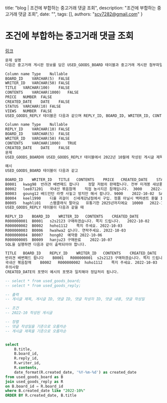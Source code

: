   title: "blog | 조건에 부합하는 중고거래 댓글 조회",
  description: "조건에 부합하는 중고거래 댓글 조회",
  date: "",
  tags: [],
  authors: "scv7282@gmail.com"
}


# 조건에 부합하는 중고거래 댓글 조회

[링크](https://school.programmers.co.kr/learn/courses/30/lessons/164673)

```txt
문제 설명
다음은 중고거래 게시판 정보를 담은 USED_GOODS_BOARD 테이블과 중고거래 게시판 첨부파일 정보를 담은 USED_GOODS_REPLY 테이블입니다. USED_GOODS_BOARD 테이블은 다음과 같으며 BOARD_ID, WRITER_ID, TITLE, CONTENTS, PRICE, CREATED_DATE, STATUS, VIEWS은 게시글 ID, 작성자 ID, 게시글 제목, 게시글 내용, 가격, 작성일, 거래상태, 조회수를 의미합니다.

Column name	Type	Nullable
BOARD_ID	VARCHAR(5)	FALSE
WRITER_ID	VARCHAR(50)	FALSE
TITLE	VARCHAR(100)	FALSE
CONTENTS	VARCHAR(1000)	FALSE
PRICE	NUMBER	FALSE
CREATED_DATE	DATE	FALSE
STATUS	VARCHAR(10)	FALSE
VIEWS	NUMBER	FALSE
USED_GOODS_REPLY 테이블은 다음과 같으며 REPLY_ID, BOARD_ID, WRITER_ID, CONTENTS, CREATED_DATE는 각각 댓글 ID, 게시글 ID, 작성자 ID, 댓글 내용, 작성일을 의미합니다.

Column name	Type	Nullable
REPLY_ID	VARCHAR(10)	FALSE
BOARD_ID	VARCHAR(5)	FALSE
WRITER_ID	VARCHAR(50)	FALSE
CONTENTS	VARCHAR(1000)	TRUE
CREATED_DATE	DATE	FALSE
문제
USED_GOODS_BOARD와 USED_GOODS_REPLY 테이블에서 2022년 10월에 작성된 게시글 제목, 게시글 ID, 댓글 ID, 댓글 작성자 ID, 댓글 내용, 댓글 작성일을 조회하는 SQL문을 작성해주세요. 결과는 댓글 작성일을 기준으로 오름차순 정렬해주시고, 댓글 작성일이 같다면 게시글 제목을 기준으로 오름차순 정렬해주세요.

예시
USED_GOODS_BOARD 테이블이 다음과 같고

BOARD_ID	WRITER_ID	TITLE	CONTENTS	PRICE	CREATED_DATE	STATUS	VIEWS
B0001	kwag98	반려견 배변패드 팝니다	정말 저렴히 판매합니다. 전부 미개봉 새상품입니다.	12000	2022-10-01	DONE	250
B0002	lee871201	국내산 볶음참깨	직접 농사지은 참깨입니다.	3000	2022-10-02	DONE	121
B0003	goung12	배드민턴 라켓	사놓고 방치만 해서 팝니다.	9000	2022-10-02	SALE	212
B0004	keel1990	디올 귀걸이	신세계강남점에서 구입. 정품 아닐시 백퍼센트 환불	130000	2022-10-02	SALE	199
B0005	haphli01	스팸클래식 팔아요	유통기한 2025년까지에요	10000	2022-10-02	SALE	121
USED_GOODS_REPLY 테이블이 다음과 같을 때

REPLY_ID	BOARD_ID	WRITER_ID	CONTENTS	CREATED_DATE
R000000001	B0001	s2s2123	구매하겠습니다. 쪽지 드립니다.	2022-10-02
R000000002	B0002	hoho1112	쪽지 주세요.	2022-10-03
R000000003	B0006	hwahwa2	삽니다. 연락주세요.	2022-10-03
R000000004	B0007	hong02	예약중	2022-10-06
R000000005	B0009	hanju23	구매완료	2022-10-07
SQL을 실행하면 다음과 같이 출력되어야 합니다.

TITLE	BOARD_ID	REPLY_ID	WRITER_ID	CONTENTS	CREATED_DATE
반려견 배변패드 팝니다	B0001	R000000001	s2s2123	구매하겠습니다. 쪽지 드립니다.	2022-10-02
국내산 볶음참깨	B0002	R000000002	hoho1112	쪽지 주세요.	2022-10-03
주의사항
CREATED_DATE의 포맷이 예시의 포맷과 일치해야 정답처리 됩니다.
```


```sql
-- select * from used_goods_board;
-- select * from used_goods_reply;

-- 출력
-- 게시글 제목, 게시글 ID, 댓글 ID, 댓글 작성자 ID, 댓글 내용, 댓글 작성일

-- 조건
-- 2022-10 작성된 게시글

-- 정렬
-- 댓글 작성일을 기준으로 오름차순
-- 게시글 제목을 기준으로 오름차순


select
    B.title,
    B.board_id,
    R.reply_id,
    R.writer_id,
    R.contents,
    date_format(R.created_date, '%Y-%m-%d') as created_date
from used_goods_board as B
join used_goods_reply as R
on B.board_id = R.board_id
where B.created_date like "2022-10%"
ORDER BY R.created_date, B.title
```
